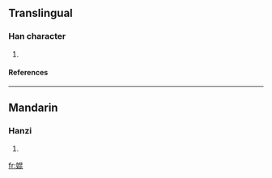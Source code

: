 ==Translingual==
===Han character===
{{Han char|rn=38|rad=女|as=08|sn=11|four=|canj=女日心心 (VAPP)}}
# {{defn|Han|sort=女08}}
====References====
{{Han ref|kx=0265.200|dkj=06438|dj=0532.180|hdz=21058.010|uh=5A6B|ud=23147}}

----
==Mandarin==
===Hanzi===
{{cmn-hanzi|pin=[[kūn]] (kun1)|wg=k'un<sup>1</sup>}}
# {{defn|Mandarin}}

[[fr:婫]]